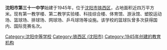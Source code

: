 {{multiple issues|
{{copyedit|time=2013-07-04T06:08:56+00:00}}
{{expand|time=2013-07-04T06:08:56+00:00}}
{{unreferenced|time=2013-07-04T06:08:56+00:00}}
}}
'''沈阳市第三十一中学'''始建于1945年，位于[[沈阳市|沈阳市]][[铁西区_(沈阳市)|铁西区]]，占地面积近四万平方米。现有第一教学楼、第二教学实验楼、科技综合楼、体育馆、游泳馆、塑胶运动场、篮球场、排球场、网球场、乒乓球场等设施。该学校的篮球队曾多次获得国内、国际竞赛名次。

{{辽宁小作品}}
[[Category:沈阳中等学校|Category:沈阳中等学校]]
[[Category:铁西区_(沈阳市)|Category:铁西区 (沈阳市)]]
[[Category:1945年创建的教育机构|Category:1945年创建的教育机构]]